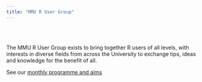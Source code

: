 ```yaml
---
title: "MMU R User Group"
---
```


<br>
<br>

The MMU R User Group exists to bring together R users of all levels, with interests in diverse fields from across the University to exchange tips, ideas and knowledge for the benefit of all.


See our [monthly programme and aims]

[monthly programme and aims]: https://mmu-r-user-group.github.io/statement.html